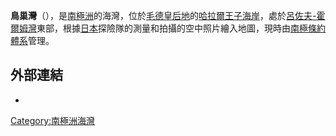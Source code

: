 {{coord|69|29|S|39|34|E|display=title}}

'''鳥巢灣'''（{{lang-en|Torinosu Cove}}），是[[南極洲|南極洲]]的海灣，位於[[毛德皇后地|毛德皇后地]]的[[哈拉爾王子海岸|哈拉爾王子海岸]]，處於[[呂佐夫-霍爾姆灣|呂佐夫-霍爾姆灣]]東部，根據[[日本|日本]]探險隊的測量和拍攝的空中照片繪入地圖，現時由[[南極條約體系|南極條約體系]]管理。

==外部連結==
* {{usgs-gazetteer}}

{{Antarctica-geo-stub}}
[[Category:南極洲海灣|Category:南極洲海灣]]